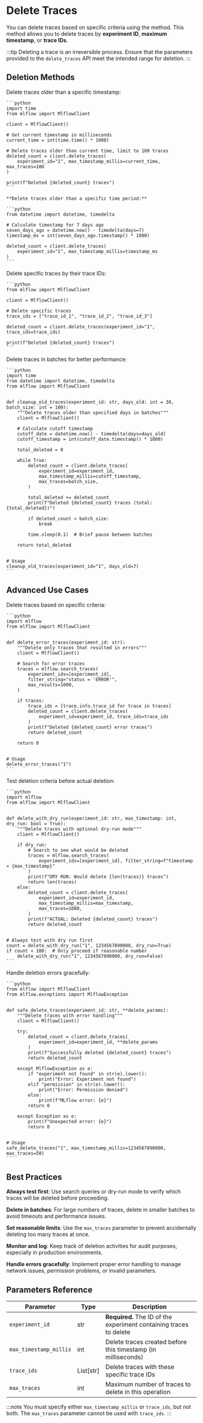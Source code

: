 
# Delete Traces

You can delete traces based on specific criteria using the <APILink fn="mlflow.client.MlflowClient.delete_traces" /> method. This method allows you to delete traces by **experiment ID**, **maximum timestamp**, or **trace IDs**.

:::tip
Deleting a trace is an irreversible process. Ensure that the parameters provided to the `delete_traces` API meet the intended range for deletion.
:::

## Deletion Methods

<Tabs>
  <TabItem value="by-timestamp" label="By Timestamp" default>
    Delete traces older than a specific timestamp:

    ```python
    import time
    from mlflow import MlflowClient

    client = MlflowClient()

    # Get current timestamp in milliseconds
    current_time = int(time.time() * 1000)

    # Delete traces older than current time, limit to 100 traces
    deleted_count = client.delete_traces(
        experiment_id="1", max_timestamp_millis=current_time, max_traces=100
    )

    print(f"Deleted {deleted_count} traces")
    ```

    **Delete traces older than a specific time period:**

    ```python
    from datetime import datetime, timedelta

    # Calculate timestamp for 7 days ago
    seven_days_ago = datetime.now() - timedelta(days=7)
    timestamp_ms = int(seven_days_ago.timestamp() * 1000)

    deleted_count = client.delete_traces(
        experiment_id="1", max_timestamp_millis=timestamp_ms
    )
    ```

  </TabItem>
  <TabItem value="by-trace-ids" label="By Trace IDs">
    Delete specific traces by their trace IDs:

    ```python
    from mlflow import MlflowClient

    client = MlflowClient()

    # Delete specific traces
    trace_ids = ["trace_id_1", "trace_id_2", "trace_id_3"]

    deleted_count = client.delete_traces(experiment_id="1", trace_ids=trace_ids)

    print(f"Deleted {deleted_count} traces")
    ```

  </TabItem>
  <TabItem value="batch-deletion" label="Batch Deletion">
    Delete traces in batches for better performance:

    ```python
    import time
    from datetime import datetime, timedelta
    from mlflow import MlflowClient


    def cleanup_old_traces(experiment_id: str, days_old: int = 30, batch_size: int = 100):
        """Delete traces older than specified days in batches"""
        client = MlflowClient()

        # Calculate cutoff timestamp
        cutoff_date = datetime.now() - timedelta(days=days_old)
        cutoff_timestamp = int(cutoff_date.timestamp() * 1000)

        total_deleted = 0

        while True:
            deleted_count = client.delete_traces(
                experiment_id=experiment_id,
                max_timestamp_millis=cutoff_timestamp,
                max_traces=batch_size,
            )

            total_deleted += deleted_count
            print(f"Deleted {deleted_count} traces (total: {total_deleted})")

            if deleted_count < batch_size:
                break

            time.sleep(0.1)  # Brief pause between batches

        return total_deleted


    # Usage
    cleanup_old_traces(experiment_id="1", days_old=7)
    ```

  </TabItem>
</Tabs>

## Advanced Use Cases

<Tabs>
  <TabItem value="selective-cleanup" label="Selective Cleanup" default>
    Delete traces based on specific criteria:

    ```python
    import mlflow
    from mlflow import MlflowClient


    def delete_error_traces(experiment_id: str):
        """Delete only traces that resulted in errors"""
        client = MlflowClient()

        # Search for error traces
        traces = mlflow.search_traces(
            experiment_ids=[experiment_id],
            filter_string="status = 'ERROR'",
            max_results=1000,
        )

        if traces:
            trace_ids = [trace.info.trace_id for trace in traces]
            deleted_count = client.delete_traces(
                experiment_id=experiment_id, trace_ids=trace_ids
            )
            print(f"Deleted {deleted_count} error traces")
            return deleted_count

        return 0


    # Usage
    delete_error_traces("1")
    ```

  </TabItem>
  <TabItem value="dry-run" label="Dry Run Mode">
    Test deletion criteria before actual deletion:

    ```python
    import mlflow
    from mlflow import MlflowClient


    def delete_with_dry_run(experiment_id: str, max_timestamp: int, dry_run: bool = True):
        """Delete traces with optional dry-run mode"""
        client = MlflowClient()

        if dry_run:
            # Search to see what would be deleted
            traces = mlflow.search_traces(
                experiment_ids=[experiment_id], filter_string=f"timestamp < {max_timestamp}"
            )
            print(f"DRY RUN: Would delete {len(traces)} traces")
            return len(traces)
        else:
            deleted_count = client.delete_traces(
                experiment_id=experiment_id,
                max_timestamp_millis=max_timestamp,
                max_traces=1000,
            )
            print(f"ACTUAL: Deleted {deleted_count} traces")
            return deleted_count


    # Always test with dry run first
    count = delete_with_dry_run("1", 1234567890000, dry_run=True)
    if count < 100:  # Only proceed if reasonable number
        delete_with_dry_run("1", 1234567890000, dry_run=False)
    ```

  </TabItem>
  <TabItem value="error-handling" label="Error Handling">
    Handle deletion errors gracefully:

    ```python
    from mlflow import MlflowClient
    from mlflow.exceptions import MlflowException


    def safe_delete_traces(experiment_id: str, **delete_params):
        """Delete traces with error handling"""
        client = MlflowClient()

        try:
            deleted_count = client.delete_traces(
                experiment_id=experiment_id, **delete_params
            )
            print(f"Successfully deleted {deleted_count} traces")
            return deleted_count

        except MlflowException as e:
            if "experiment not found" in str(e).lower():
                print("Error: Experiment not found")
            elif "permission" in str(e).lower():
                print("Error: Permission denied")
            else:
                print(f"MLflow error: {e}")
            return 0

        except Exception as e:
            print(f"Unexpected error: {e}")
            return 0


    # Usage
    safe_delete_traces("1", max_timestamp_millis=1234567890000, max_traces=50)
    ```

  </TabItem>
</Tabs>

## Best Practices

**Always test first**: Use search queries or dry-run mode to verify which traces will be deleted before proceeding.

**Delete in batches**: For large numbers of traces, delete in smaller batches to avoid timeouts and performance issues.

**Set reasonable limits**: Use the `max_traces` parameter to prevent accidentally deleting too many traces at once.

**Monitor and log**: Keep track of deletion activities for audit purposes, especially in production environments.

**Handle errors gracefully**: Implement proper error handling to manage network issues, permission problems, or invalid parameters.

## Parameters Reference

| Parameter              | Type      | Description                                                        |
| ---------------------- | --------- | ------------------------------------------------------------------ |
| `experiment_id`        | str       | **Required.** The ID of the experiment containing traces to delete |
| `max_timestamp_millis` | int       | Delete traces created before this timestamp (in milliseconds)      |
| `trace_ids`            | List[str] | Delete traces with these specific trace IDs                        |
| `max_traces`           | int       | Maximum number of traces to delete in this operation               |

:::note
You must specify either `max_timestamp_millis` or `trace_ids`, but not both. The `max_traces` parameter cannot be used with `trace_ids`.
:::
